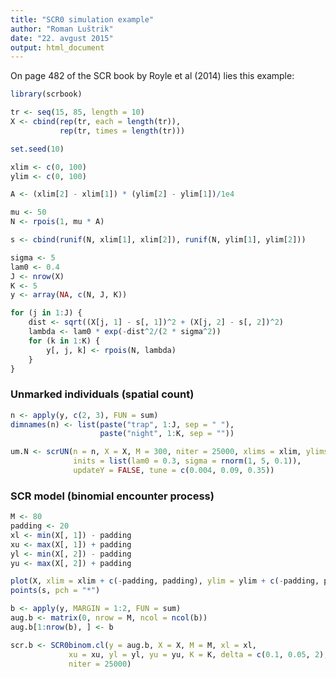 ```yaml
---
title: "SCR0 simulation example"
author: "Roman Luštrik"
date: "22. avgust 2015"
output: html_document
---
```


On page 482 of the SCR book by Royle et al (2014) lies this example:
```r
library(scrbook)
```

```r
tr <- seq(15, 85, length = 10)
X <- cbind(rep(tr, each = length(tr)),
           rep(tr, times = length(tr)))

set.seed(10)

xlim <- c(0, 100)
ylim <- c(0, 100)

A <- (xlim[2] - xlim[1]) * (ylim[2] - ylim[1])/1e4

mu <- 50
N <- rpois(1, mu * A)

s <- cbind(runif(N, xlim[1], xlim[2]), runif(N, ylim[1], ylim[2]))

sigma <- 5
lam0 <- 0.4
J <- nrow(X)
K <- 5
y <- array(NA, c(N, J, K))

for (j in 1:J) {
    dist <- sqrt((X[j, 1] - s[, 1])^2 + (X[j, 2] - s[, 2])^2)
    lambda <- lam0 * exp(-dist^2/(2 * sigma^2))
    for (k in 1:K) {
        y[, j, k] <- rpois(N, lambda)
    }
}
```

### Unmarked individuals (spatial count)
```r
n <- apply(y, c(2, 3), FUN = sum)
dimnames(n) <- list(paste("trap", 1:J, sep = " "),
                    paste("night", 1:K, sep = ""))

um.N <- scrUN(n = n, X = X, M = 300, niter = 25000, xlims = xlim, ylims = ylim,
              inits = list(lam0 = 0.3, sigma = rnorm(1, 5, 0.1)),
              updateY = FALSE, tune = c(0.004, 0.09, 0.35))
```


### SCR model (binomial encounter process)
```r
M <- 80
padding <- 20
xl <- min(X[, 1]) - padding
xu <- max(X[, 1]) + padding
yl <- min(X[, 2]) - padding
yu <- max(X[, 2]) + padding

plot(X, xlim = xlim + c(-padding, padding), ylim = ylim + c(-padding, padding))
points(s, pch = "*")

b <- apply(y, MARGIN = 1:2, FUN = sum)
aug.b <- matrix(0, nrow = M, ncol = ncol(b))
aug.b[1:nrow(b), ] <- b

scr.b <- SCR0binom.cl(y = aug.b, X = X, M = M, xl = xl,
             xu = xu, yl = yl, yu = yu, K = K, delta = c(0.1, 0.05, 2),
             niter = 25000)
```

